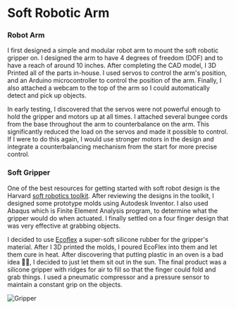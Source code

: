 
<MarkdownWrapper>

  # Soft Robotic Arm

  ### Robot Arm
  I first designed a simple and modular robot arm to mount the soft robotic gripper on. I designed the arm to have 4 degrees of freedom (DOF) and to have a reach of around 10 inches. After completing the CAD model, I 3D Printed all of the parts in-house. I used servos to control the arm's position, and an Arduino microcontroller to control the position of the arm. Finally, I also attached a webcam to the top of the arm so I could automatically detect and pick up objects.

  In early testing, I discovered that the servos were not powerful enough to hold the gripper and motors up at all times. I attached several bungee cords from the base throughout the arm to counterbalance on the arm. This significantly reduced the load on the servos and made it possible to control. If I were to do this again, I would use stronger motors in the design and integrate a counterbalancing mechanism from the start for more precise control.

  ### Soft Gripper

  One of the best resources for getting started with soft robot design is the Harvard [soft robotics toolkit](https://softroboticstoolkit.com). After reviewing the designs in the toolkit, I designed some prototype molds using Autodesk Inventor. I also used Abaqus which is Finite Element Analysis program, to determine what the gripper would do when actuated. I finally settled on a four finger design that was very effective at grabbing objects.

  I decided to use [Ecoflex](https://www.smooth-on.com/product-line/ecoflex/) a super-soft silicone rubber for the gripper's material. After I 3D printed the molds, I poured EcoFlex into them and let them cure in heat. After discovering that putting plastic in an oven is a bad idea 🤦🏽‍, I decided to just let them sit out in the sun. The final product was a silicone gripper with ridges for air to fill so that the finger could fold and grab things. I used a pneumatic compressor and a pressure sensor to maintain a constant grip on the objects.

  ![Gripper](/img/gripper.png)

</MarkdownWrapper>